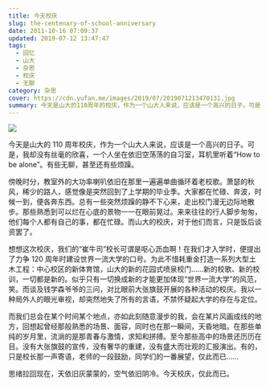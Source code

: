 ```yaml
---
title: 今天校庆
slug: the-centenary-of-school-anniversary
date: 2011-10-16 07:09:37
updated: 2019-07-12 13:47:47
tags:
  - 回忆
  - 山大
  - 杂思
  - 校庆
  - 无聊
category: 杂思
cover: https://cdn.yufan.me/images/2019/07/2019071213470131.jpg
summary: 今天是山大的110周年的校庆，作为一个山大人来说，应该是一个高兴的日子。可是，我却没有丝毫的欣喜，一个人坐在依旧空荡荡的自习室，耳机里听着“How to be alone”。
---
```


![](https://cdn.yufan.me/images/2019/07/2019071213435191.jpg)

<MusicPlayer netease={1810227452} />

今天是山大的 110 周年校庆，作为一个山大人来说，应该是一个高兴的日子。可是，我却没有丝毫的欣喜，一个人坐在依旧空荡荡的自习室，耳机里听着“How to be alone”。有些无聊，甚至还有些烦躁。

傍晚时分，教室外的大功率喇叭依旧在那里一遍遍单曲循环着老校歌。萧瑟的秋风，稀少的路人，感觉像是突然回到了上学期的毕业季。大家都在忙碌、奔波，时候一到，便各奔东西。总有一些突然烦躁的静不下心来，走出校门漫无边际地散步。那些熟悉到可以烂在心底的景物一一在眼前晃过。来来往往的行人脚步匆匆，他们每个人都有自己的事，都在忙碌。而山大的校庆，对于他们而言，只是饭后谈资罢了。

想想这次校庆，我们的“崔牛司”校长可谓是呕心沥血啊！在我们才入学时，便提出了力争 120 周年时建设世界一流大学的口号。为此不惜耗重金打造一系列大型土木工程：中心校区的新体育馆，山大的新的花园式喷泉校门……新的校歌、新的校训，一切都是新的。似乎只有一切换成新的才能更加体现“世界一流大学”的风范，笑。而谈及钱学森爷爷的三问，对比眼前大张旗鼓开展的各种活动的校庆。我以一种局外人的眼光审视，却突然地失了所有的言语，不禁怀疑起大学的存在与定位。

而我们总会在某个时间某个地点，亦如此刻随意漫步的我，会在某片风画成线的地方，回想起曾经那般熟悉的场景、面容，同时也在那一瞬间，天昏地暗。在那些单纯的岁月里，流淌的是那青春与激情，求知和拼搏。至今那些高中的场景还历历在目。没有大张旗鼓的宣传，没有奢华的重建，没有盛大而壮观的汇报演出。有的，只是校长那一声寄语，老师的一段鼓励，同学们的一番展望，仅此而已……

思绪拉回现在，天依旧灰蒙蒙的，空气依旧阴冷。今天校庆，仅此而已。
